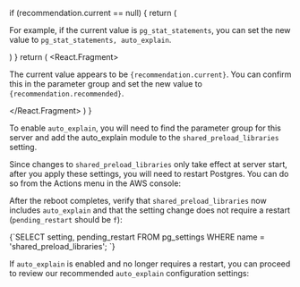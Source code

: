 

   if (recommendation.current == null) {
      return (
         <p>
            For example, if the current value is <code>pg_stat_statements</code>,
            you can set the new value to <code>pg_stat_statements, auto_explain</code>.
         </p>
      )
   }
   return (
      <React.Fragment>
         <p>
            The current value appears to be <code>{recommendation.current}</code>.
            You can confirm this in the parameter group and set the new value to
            <code>{recommendation.recommended}</code>.
         </p>
      </React.Fragment>
   )
}

To enable `auto_explain`, you will need to find the parameter group for this server and
add the auto_explain module to the `shared_preload_libraries` setting.

<SPLRecommendation recommendation={props.splRecommendation} />

Since changes to `shared_preload_libraries` only take effect at server start, after you apply
these settings, you will need to restart Postgres. You can do so from the Actions menu in the
AWS console:

<ImgRDSReboot />

After the reboot completes, verify that `shared_preload_libraries` now includes `auto_explain`
and that the setting change does not require a restart (`pending_restart` should be `f`):

<CodeBlock language="sql">
{`SELECT setting, pending_restart FROM pg_settings WHERE name = 'shared_preload_libraries';
`}
</CodeBlock>

If `auto_explain` is enabled and no longer requires a restart, you can proceed to
review our recommended `auto_explain` configuration settings:

